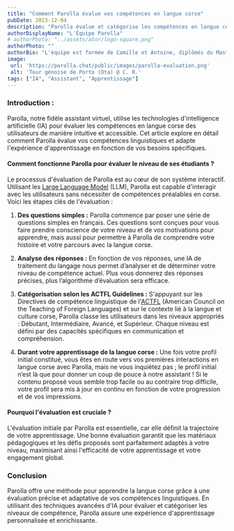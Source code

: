 ```yaml
---
title: "Comment Parolla évalue vos compétences en langue corse"
pubDate: 2023-12-04
description: "Parolla évalue et catégorise les compétences en langue corse des utilisateurs grâce à des technologies d'IA, assurant ainsi une expérience d'apprentissage personnalisée et efficace."
authorDisplayName: "L'Équipe Parolla"
# authorPhoto: "../assets/ator/logo-square.png"
authorPhoto: ""
authorBio: "L'équipe est formée de Camille et Antoine, diplômés du Master Développeur Full-Stack de l'Université de Corse. Leur passion pour la Corse, ses paysages, sa culture, son histoire et sa langue les a inspirés à créer ce projet, dans le but de donner vie à cette richesse linguistique."
image:
 url: 'https://parolla.chat/public/images/parolla-evaluation.png'
 alt: 'Tour génoise de Porto (Ota) @ C. R.'
tags: ["IA", "Assistant", "Apprentissage"]
---
```



### Introduction :
Parolla, notre fidèle assistant virtuel, utilise les technologies d'intelligence artificielle (IA) pour évaluer les compétences en langue corse des utilisateurs de manière intuitive et accessible. Cet article explore en détail comment Parolla évalue vos compétences linguistiques et adapte l'expérience d'apprentissage en fonction de vos besoins spécifiques.



<ImageZoom client:load src="/images/parolla-evaluation-message.png"/>


#### Comment fonctionne Parolla pour évaluer le niveau de ses étudiants ?
Le processus d'évaluation de Parolla est au cœur de son système interactif. Utilisant les [Large Language Model](https://www.cloudflare.com/fr-fr/learning/ai/what-is-large-language-model/) (LLM), Parolla est capable d'interagir avec les utilisateurs sans nécessiter de compétences préalables en corse. Voici les étapes clés de l'évaluation :

1. **Des questions simples :** Parolla commence par poser une série de questions simples en français. Ces questions sont conçues pour vous faire prendre conscience de votre niveau et de vos motivations pour apprendre, mais aussi pour permettre à Parolla de comprendre votre histoire et votre parcours avec la langue corse. 

2. **Analyse des réponses :** En fonction de vos réponses, une IA de traitement du langage nous permet d’analyser et de déterminer votre niveau de compétence actuel. Plus vous donnerez des réponses précises, plus l’algorithme d’évaluation sera efficace. 
3. **Catégorisation selon les ACTFL Guidelines :** S'appuyant sur les Directives de compétence linguistique de l'[ACTFL](https://www.actfl.org/) (American Council on the Teaching of Foreign Languages) et sur le contexte lié à la langue et culture corse, Parolla classe les utilisateurs dans les niveaux appropriés : Débutant, Intermédiaire, Avancé, et Supérieur. Chaque niveau est défini par des capacités spécifiques en communication et compréhension.
4. **Durant votre apprentissage de la langue corse :** Une fois votre profil initial constitué, vous êtes en route vers vos premières interactions en langue corse avec Parolla, mais ne vous inquiétez pas ; le profil initial n’est là que pour donner un coup de pouce à notre assistant ! Si le contenu proposé vous semble trop facile ou au contraire trop difficile, votre profil sera mis à jour en continu en fonction de votre progression et de vos impressions.



#### Pourquoi l'évaluation est cruciale ?
L'évaluation initiale par Parolla est essentielle, car elle définit la trajectoire de votre apprentissage. Une bonne évaluation garantit que les matériaux pédagogiques et les défis proposés sont parfaitement adaptés à votre niveau, maximisant ainsi l'efficacité de votre apprentissage et votre engagement global.


### Conclusion
Parolla offre une méthode pour apprendre la langue corse grâce à une évaluation précise et adaptative de vos compétences linguistiques. En utilisant des techniques avancées d'IA pour évaluer et catégoriser les niveaux de compétence, Parolla assure une expérience d'apprentissage personnalisée et enrichissante. 

